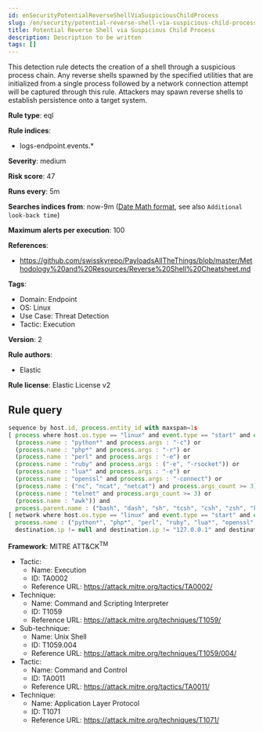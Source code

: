 ```yaml
---
id: enSecurityPotentialReverseShellViaSuspiciousChildProcess
slug: /en/security/potential-reverse-shell-via-suspicious-child-process
title: Potential Reverse Shell via Suspicious Child Process
description: Description to be written
tags: []
---
```


<div id="potential-reverse-shell-via-suspicious-child-process"></div>

This detection rule detects the creation of a shell through a suspicious process chain. Any reverse shells spawned by the specified utilities that are initialized from a single process followed by a network connection attempt will be captured through this rule. Attackers may spawn reverse shells to establish persistence onto a target system.

**Rule type**: eql

**Rule indices**: 

* logs-endpoint.events.*

**Severity**: medium

**Risk score**: 47

**Runs every**: 5m

**Searches indices from**: now-9m ([Date Math format](((ref))/common-options.html#date-math), see also <DocLink id="enSecurityRulesUiCreate" section="set-the-rules-schedule">`Additional look-back time`</DocLink>)

**Maximum alerts per execution**: 100

**References**: 

* https://github.com/swisskyrepo/PayloadsAllTheThings/blob/master/Methodology%20and%20Resources/Reverse%20Shell%20Cheatsheet.md

**Tags**: 

* Domain: Endpoint
* OS: Linux
* Use Case: Threat Detection
* Tactic: Execution

**Version**: 2

**Rule authors**: 

* Elastic

**Rule license**: Elastic License v2

## Rule query

```js
sequence by host.id, process.entity_id with maxspan=1s
[ process where host.os.type == "linux" and event.type == "start" and event.action == "exec" and (
  (process.name : "python*" and process.args : "-c") or
  (process.name : "php*" and process.args : "-r") or
  (process.name : "perl" and process.args : "-e") or
  (process.name : "ruby" and process.args : ("-e", "-rsocket")) or
  (process.name : "lua*" and process.args : "-e") or
  (process.name : "openssl" and process.args : "-connect") or
  (process.name : ("nc", "ncat", "netcat") and process.args_count >= 3) or
  (process.name : "telnet" and process.args_count >= 3) or
  (process.name : "awk")) and 
  process.parent.name : ("bash", "dash", "sh", "tcsh", "csh", "zsh", "ksh", "fish") ]
[ network where host.os.type == "linux" and event.type == "start" and event.action == "connection_attempted" and 
  process.name : ("python*", "php*", "perl", "ruby", "lua*", "openssl", "nc", "netcat", "ncat", "telnet", "awk") and
  destination.ip != null and destination.ip != "127.0.0.1" and destination.ip != "::1" ]

```

**Framework**: MITRE ATT&CK<sup>TM</sup>

* Tactic:
    * Name: Execution
    * ID: TA0002
    * Reference URL: https://attack.mitre.org/tactics/TA0002/
* Technique:
    * Name: Command and Scripting Interpreter
    * ID: T1059
    * Reference URL: https://attack.mitre.org/techniques/T1059/
* Sub-technique:
    * Name: Unix Shell
    * ID: T1059.004
    * Reference URL: https://attack.mitre.org/techniques/T1059/004/
* Tactic:
    * Name: Command and Control
    * ID: TA0011
    * Reference URL: https://attack.mitre.org/tactics/TA0011/
* Technique:
    * Name: Application Layer Protocol
    * ID: T1071
    * Reference URL: https://attack.mitre.org/techniques/T1071/

